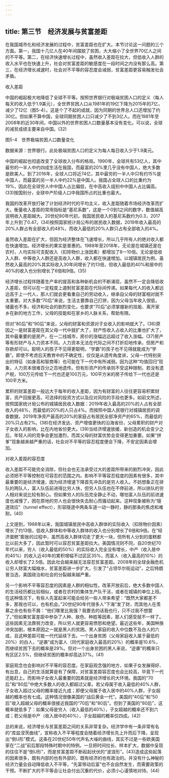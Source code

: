 ```yaml
---
---
---
```

title: 第三节　经济发展与贫富差距
---




在我国城市化和经济发展的过程中，贫富差距也在扩大。本节讨论这一问题的三个方面。第一，我国十几亿人在40年间摆脱了贫困，大大缩小了全世界70亿人之间的不平等。第二，在经济快速增长过程中，虽然收入差距在拉大，但低收入人群的收入水平也在快速上升，社会对贫富差距的敏感度在一段时间之内没有那么高。第三，在经济增长减速时，社会对不平等的容忍度会减弱，贫富差距更容易触发社会矛盾。





收入差距


中国的崛起极大地降低了全球不平等。按照世界银行对极端贫困人口的定义（每人每天的收入低于1.9美元），全世界贫困人口从1981年的19亿下降为2015年的7亿，减少了12亿（图5-4）。这是个了不起的成就，因为同期的世界总人口还增加了约30亿。但如果不算中国，全球同期贫困人口只减少了不到3亿人。而在1981年至2008年的近30年间，中国以外的世界贫困人口数量基本没有变化。可以说，全球的减贫成绩主要来自中国。(32)

图5-4　世界极端贫困人口数量变化

数据来源：世界银行。此处极端贫困人口的定义为每人每日收入少于1.9美元。



中国的崛起也彻底改变了全球收入分布的格局。1990年，全球共有53亿人，其中最穷的一半人中约四成生活在我国，而最富的20%里几乎没有中国人，绝大多数是欧美人。到了2016年，全球人口将近74亿，其中最穷的一半人中只有约15%是中国人，而最富的另一半人中约22%是中国人。我国占全球人口的比重约为19%，因此在全球穷人中中国人占比偏低，在中高收入组别中中国人占比偏高。(33)按国别分，全球中产阶级人口中我国所占的比重也最大。

我国的改革开放打破了计划经济时代的平均主义，收入差距随着市场经济改革而扩大。衡量收入差距的常用指标是“基尼系数”，这是一个0到1之间的数字，数值越高说明收入差距越大。20世纪80年代初，我国居民收入的基尼系数约为0.3，2017年上升到了0.47。(34)按照国家统计局公布的居民收入数据，2019年收入最高的20%人群占有全部收入的48%，而收入最低的20%人群只占有全部收入的4%。

虽然收入差距在扩大，但因为经济整体在飞速增长，所以几乎所有人的绝对收入都在快速增加。经济增长的果实是普惠的。1988年至2018年，无论是在城镇还是在农村，人均实际可支配收入（扣除物价上涨因素）都增加了8—10倍。无论是低收入人群、中等收入人群还是高收入人群，收入都在快速增加。以城镇居民为例，虽然收入最高的20%其实际收入30年间增长了约13倍，但收入最低的40%和居中的40%的收入也分别增长了6倍和9倍。(35)

经济增长过程伴随着生产率的提高和各种新机会的不断涌现，虽然不一定会降低收入差距，但可以在一定程度上遏制贫富差距在代际间传递。如果每代人的收入都远远高于上一代人，那人们就会更看重自己的劳动收入，继承自父母的财富相对就不太重要。对大多数“70后”来说，生活主要靠自己打拼，因为父母当年收入很低，储蓄也不多。经济和社会的剧烈变化，也要求“70后”必须掌握新的技能、离开家乡在新的地方工作，父母的技能和在家乡的人脉关系，帮助有限。

但对“80后”和“90后”来说，父母的财富和资源对子女收入的影响就大了。(36)原因之一是财富差距在其父母一代中就扩大了，财产性收入占收入的比重也扩大了，其中最重要的是房产。在一二线城市，房价的涨幅远远超过了收入涨幅。(37)房产等有形财产与人力资本不同。人力资本无法在代际之间不打折扣地传承，但房产和存款却可以。聪明人的孩子不见得更聪明，“学霸”的孩子也不见得就能成为“学霸”。即使不考虑后天教育中的不确定性，仅仅是从遗传角度讲，父母一代特别突出的特征（如身高和智商等）也可能在下一代中有所减弱。因为这种“均值回归”现象，人力资本很难百分之百地遗传。但有形资产的传承则不受这种限制，若没有遗产税，100万元传给下一代也还是100万元，100平方米的房子传给下一代也还是100平方米。

累积的财富差距一般远大于每年的收入差距，因为有财富的人往往更容易积累财富，资产回报更高，可选择的投资方式以及应对风险的手段也更多。如前文所述，按照国家统计局公布的城镇居民收入数据：2019年收入最高的20%的人占有全部收入的48%，而最低的20%的人只占4%。而按照中国人民银行对城镇居民的调查数据，2019年净资产最高的20%的家庭占有居民全部净资产的65%，而最低的20%只占有2%。(38)在经济发达、资产增值更快的沿海省份，父母累积的财产对子女收入的影响，比在内地省份更大。(39)当经济增速放缓、新创造的机会变少之后，年轻人间的竞争会更加激烈，而其父母的财富优势会变得更加重要。如果“拼爹”现象越来越严重的话，社会对不平等的容忍程度便会下降，不安定因素会增加。





对收入差距的容忍度


收入差距不可能完全消除，但社会也无法承受过大的差距所带来的剧烈冲突，因此必须把不平等控制在可容忍的范围之内。影响不平等容忍程度的因素有很多，其中最重要的是经济增速，因为经济增速下降首先冲击的是穷人收入。不妨想象正在排队的两队人，富人队伍前进得比穷人快，但穷人队伍也在不停前进，所以排队的穷人相对来说比较有耐心。但如果穷人的队伍完全静止不动，哪怕富人队伍的前进速度也减慢了，困在原地的穷人也会很快失去耐心而骚动起来。这种现象被称为“隧道效应”（tunnel effect），形容隧道中两条车道一动一静时，静的那条的焦虑和难耐。(40)

上文提到，1988年以来，我国城镇居民中高收入群体的实际收入（扣除物价因素）增长了约13倍，低收入群体和中等收入群体的收入也分别增长了6倍和9倍。在“经济蛋糕”膨胀的过程中，虽然高收入群体切走了更大一块，但所有人分到的蛋糕都比以前大多了，因此暂时可以容忍贫富差距拉大。美国情况则不同，自20世纪70年代以来，穷人（收入最低的50%）的实际收入完全没有增长，中产（收入居中的40%）的收入近40年的累积增幅不过区区35%，而富人（收入最高的10%）的收入却增长了2.5倍。因此社会越来越无法容忍贫富差距。2008年的全球金融危机让穷人财富大幅缩水，贫富差距进一步扩大，引发了“占领华尔街运动”，之后特朗普当选，美国政治和社会的分裂越来越严重。

另一个影响不平等容忍度的因素是人群的相似性。改革开放前后，绝大多数中国人的生活经历都比较相似，或者在农村的集体生产队干活，或者在城镇的单位上班。在这种情况下，有些人先富起来可能会给另一些人带来希望：“既然大家都差不多，那我也可以，也有机会。”20世纪90年代很多人“下海”发了财，而其他人在羡慕之余也有些不屑：“他们哪里比我强？我要去的话我也行，只不过我不想罢了。”但如果贫富差距中参杂了人种、肤色、种姓等因素，那人们感受就不一样了。这些因素无法靠努力改变，所以穷人就更容易愤怒和绝望。最近这些年，美国种族冲突加剧，根本原因之一就是黑人的贫困。黑人家庭的收入中位数不及白人的六成，且这种差距可能一代代延续下去。一个出身贫困（父母家庭收入属于最低的20%）的白人，“逆袭”成为富人（同代家庭收入最高的20%）的概率是10.6%，而继续贫困下去的概率是29%。但对一个出身贫困的黑人来说，“逆袭”的概率只有区区2.5%，但继续贫困的概率却高达37%。(41)

家庭观念也会影响对不平等的容忍度。在家庭观念强的地方，如果子女发展得好、有出息，自己的生活就算是有了保障，对贫富差距容忍度也会比较高，毕竟下一代还能赶上。而影响子女收入最重要的因素就是经济增长的大环境。我国的“70后”和“80后”中绝大多数人的收入都超过父辈。若父母属于收入最低的40%人群，子女收入超过父母的概率接近九成；即便父母属于收入居中的40%人群，子女超越的概率也有七成。这种情况很像美国的“战后黄金一代”。美国的“40后”和“50后”收入超越父母的概率很接近我国的“70后”和“80后”。但到了美国的“80后”，这概率就低多了：如果父母是穷人（收入最低的40%），子女超越的概率还不到六成；若父母是中产（收入居中的40%），子女超越的概率仅四成。(42)

总的来说，经济增长与贫富差距之间的关系非常复杂。经济学中有一条非常有名的“库兹涅茨曲线”，宣称收入不平等程度会随着经济增长先上升而后下降，呈现出“倒U形”模式。这条在20世纪50年代声名大噪的曲线，其实不过是一些欧美国家在“二战”前后那段特殊时期中的特例。一旦把时间拉长、样本扩大，数据中呈现的往往不是“倒U形”，而是贫富差距不断起起伏伏的“波浪形”。(43)造成这些起落的因素很多，既有内部的也有外部的，既有经济的也有政治的。并没有什么神秘的经济力量会自动降低收入不平等，“先富带动后富”也不会自然发生，而需要政策的干预。不断扩大的不平等会让社会付出沉重的代价，必须小心谨慎地对待。(44)